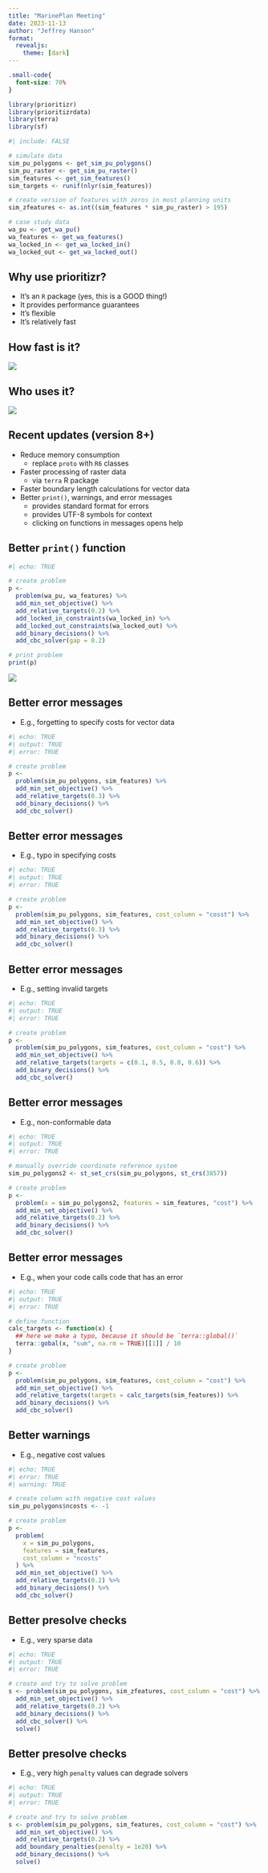 ```yaml
---
title: "MarinePlan Meeting"
date: 2023-11-13
author: "Jeffrey Hanson"
format:
  revealjs:
    theme: [dark]
---
```


```css
.small-code{
  font-size: 70%
}
```

```r
library(prioritizr)
library(prioritizrdata)
library(terra)
library(sf)
```

```r
#| include: FALSE

# simulate data
sim_pu_polygons <- get_sim_pu_polygons()
sim_pu_raster <- get_sim_pu_raster()
sim_features <- get_sim_features()
sim_targets <- runif(nlyr(sim_features))

# create version of features with zeros in most planning units
sim_zfeatures <- as.int((sim_features * sim_pu_raster) > 195)

# case study data
wa_pu <- get_wa_pu()
wa_features <- get_wa_features()
wa_locked_in <- get_wa_locked_in()
wa_locked_out <- get_wa_locked_out()
```

## Why use prioritizr?

- It's an `R` package (yes, this is a GOOD thing!)
- It provides performance guarantees
- It's flexible
- It's relatively fast

## How fast is it?

![](assets/benchmark.png){width=80%, fig-align="center"}

## Who uses it?

![](assets/usage.png){width=80%, fig-align="center"}

## Recent updates (version 8+)

- Reduce memory consumption
  - replace `proto` with `R6` classes
- Faster processing of raster data
  - via `terra` R package
- Faster boundary length calculations for vector data
- Better `print()`, warnings, and error messages
  - provides standard format for errors
  - provides UTF-8 symbols for context
  - clicking on functions in messages opens help

## Better `print()` function

<div class=small-code>
```r
#| echo: TRUE

# create problem
p <-
  problem(wa_pu, wa_features) %>%
  add_min_set_objective() %>%
  add_relative_targets(0.2) %>%
  add_locked_in_constraints(wa_locked_in) %>%
  add_locked_out_constraints(wa_locked_out) %>%
  add_binary_decisions() %>%
  add_cbc_solver(gap = 0.2)

# print problem
print(p)
```
</div>

![](assets/print.png){width=100%, fig-align="left"}

## Better error messages

- E.g., forgetting to specify costs for vector data

```r
#| echo: TRUE
#| output: TRUE
#| error: TRUE

# create problem
p <-
  problem(sim_pu_polygons, sim_features) %>%
  add_min_set_objective() %>%
  add_relative_targets(0.3) %>%
  add_binary_decisions() %>%
  add_cbc_solver()
```

## Better error messages

- E.g., typo in specifying costs

```r
#| echo: TRUE
#| output: TRUE
#| error: TRUE

# create problem
p <-
  problem(sim_pu_polygons, sim_features, cost_column = "cosst") %>%
  add_min_set_objective() %>%
  add_relative_targets(0.3) %>%
  add_binary_decisions() %>%
  add_cbc_solver()
```

## Better error messages

- E.g., setting invalid targets

```r
#| echo: TRUE
#| output: TRUE
#| error: TRUE

# create problem
p <-
  problem(sim_pu_polygons, sim_features, cost_column = "cost") %>%
  add_min_set_objective() %>%
  add_relative_targets(targets = c(0.1, 0.5, 0.8, 0.6)) %>%
  add_binary_decisions() %>%
  add_cbc_solver()
```

## Better error messages

- E.g., non-conformable data

```r
#| echo: TRUE
#| output: TRUE
#| error: TRUE

# manually override coordinate reference system
sim_pu_polygons2 <- st_set_crs(sim_pu_polygons, st_crs(3857))

# create problem
p <-
  problem(x = sim_pu_polygons2, features = sim_features, "cost") %>%
  add_min_set_objective() %>%
  add_relative_targets(0.2) %>%
  add_binary_decisions() %>%
  add_cbc_solver()
```

## Better error messages

- E.g., when your code calls code that has an error

```r
#| echo: TRUE
#| output: TRUE
#| error: TRUE

# define function
calc_targets <- function(x) {
  ## here we make a typo, because it should be `terra::global()`
  terra::gobal(x, "sum", na.rm = TRUE)[[1]] / 10
}

# create problem
p <-
  problem(sim_pu_polygons, sim_features, cost_column = "cost") %>%
  add_min_set_objective() %>%
  add_relative_targets(targets = calc_targets(sim_features)) %>%
  add_binary_decisions() %>%
  add_cbc_solver()
```

## Better warnings

- E.g., negative cost values

```r
#| echo: TRUE
#| error: TRUE
#| warning: TRUE

# create column with negative cost values
sim_pu_polygons$ncosts <- -1

# create problem
p <-
  problem(
    x = sim_pu_polygons,
    features = sim_features,
    cost_column = "ncosts"
  ) %>%
  add_min_set_objective() %>%
  add_relative_targets(0.2) %>%
  add_binary_decisions() %>%
  add_cbc_solver()
```

## Better presolve checks

- E.g., very sparse data

```r
#| echo: TRUE
#| output: TRUE
#| error: TRUE

# create and try to solve problem
s <- problem(sim_pu_polygons, sim_zfeatures, cost_column = "cost") %>%
  add_min_set_objective() %>%
  add_relative_targets(0.2) %>%
  add_binary_decisions() %>%
  add_cbc_solver() %>%
  solve()
```

## Better presolve checks

- E.g., very high `penalty` values can degrade solvers

```r
#| echo: TRUE
#| output: TRUE
#| error: TRUE

# create and try to solve problem
s <- problem(sim_pu_polygons, sim_features, cost_column = "cost") %>%
  add_min_set_objective() %>%
  add_relative_targets(0.2) %>%
  add_boundary_penalties(penalty = 1e20) %>%
  add_binary_decisions() %>%
  solve()
```
